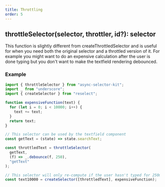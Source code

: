 ```yaml
---
title: Throttling
order: 5
---
```


## throttleSelector(selector, throttler, id?): selector

This function is slightly different from createThrottledSelector and is useful for when you need both the original selector and a throttled version of it. For example you might want to do an expensive calculation after the user is done typing but you don't want to make the textfield rendering debounced.

### Example

```js
import { throttleSelector } from "async-selector-kit";
import _ from "underscore";
import { createSelector } from "reselect";

function expensiveFunction(text) {
  for (let i = 0; i < 10000; i++) {
    text += text;
  }
  return text;
}

// This selector can be used by the textfield component
const getText = (state) => state.searchText;

const throttledText = throttleSelector(
  getText,
  (f) => _.debounce(f, 250),
  "getText"
);

// This selector will only re-compute if the user hasn't typed for 250ms.
const text10000 = createSelector([throttledText], expensiveFunction);
```
